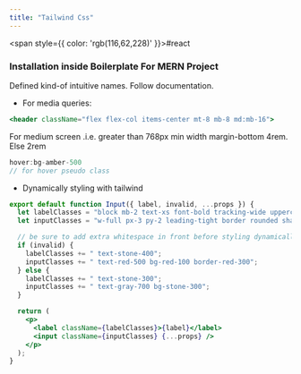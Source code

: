 ```yaml
---
title: "Tailwind Css"
---
```



<span style={{ color: 'rgb(116,62,228)' }}>#react</span> 

### Installation inside <Link href="boilerplate-for-mern-project">Boilerplate For MERN Project</Link>

Defined kind-of intuitive names. Follow documentation.

- For media queries:

```jsx
<header className="flex flex-col items-center mt-8 mb-8 md:mb-16">
```

For medium screen .i.e. greater than 768px min width margin-bottom 4rem. Else 2rem

```jsx
hover:bg-amber-500
// for hover pseudo class
```

- Dynamically styling with tailwind

```jsx
export default function Input({ label, invalid, ...props }) {
  let labelClasses = "block mb-2 text-xs font-bold tracking-wide uppercase";
  let inputClasses = "w-full px-3 py-2 leading-tight border rounded shadow";

  // be sure to add extra whitespace in front before styling dynamically
  if (invalid) {
    labelClasses += " text-stone-400";
    inputClasses += " text-red-500 bg-red-100 border-red-300";
  } else {
    labelClasses += " text-stone-300";
    inputClasses += " text-gray-700 bg-stone-300";
  }

  return (
    <p>
      <label className={labelClasses}>{label}</label>
      <input className={inputClasses} {...props} />
    </p>
  );
}
```
